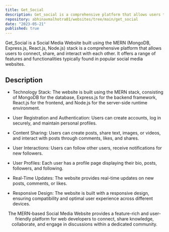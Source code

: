 ```yaml
---
title: Get_Social
description: Get_social is a comprehensive platform that allows users to connect, share, and interact with each other.
repository: abhinavmalhotra01/websites/tree/main/get_social
date: "2023-05-21"
published: true
---
```


Get_Social is a Social Media Website built using the MERN (MongoDB, Express.js, React.js, Node.js) stack is a comprehensive platform that allows users to connect, share, and interact with each other. It offers a range of features and functionalities typically found in popular social media websites.

## Description

- Technology Stack: The website is built using the MERN stack, consisting of MongoDB for the database, Express.js for the backend framework, React.js for the frontend, and Node.js for the server-side runtime environment.

- User Registration and Authentication: Users can create accounts, log in securely, and maintain personal profiles.

- Content Sharing: Users can create posts, share text, images, or videos, and interact with posts through comments, likes, and shares.

- User Interactions: Users can follow other users, receive notifications for new followers.

- User Profiles: Each user has a profile page displaying their bio, posts, followers, and following.

- Real-Time Updates: The website provides real-time updates on new posts, comments, or likes.

- Responsive Design: The website is built with a responsive design, ensuring compatibility and optimal user experience across different devices.

<div align="center">
  The MERN-based Social Media Website provides a feature-rich and user-friendly
  platform for web developers to connect, share knowledge, collaborate, and
  engage in discussions within a dedicated community.
</div>
